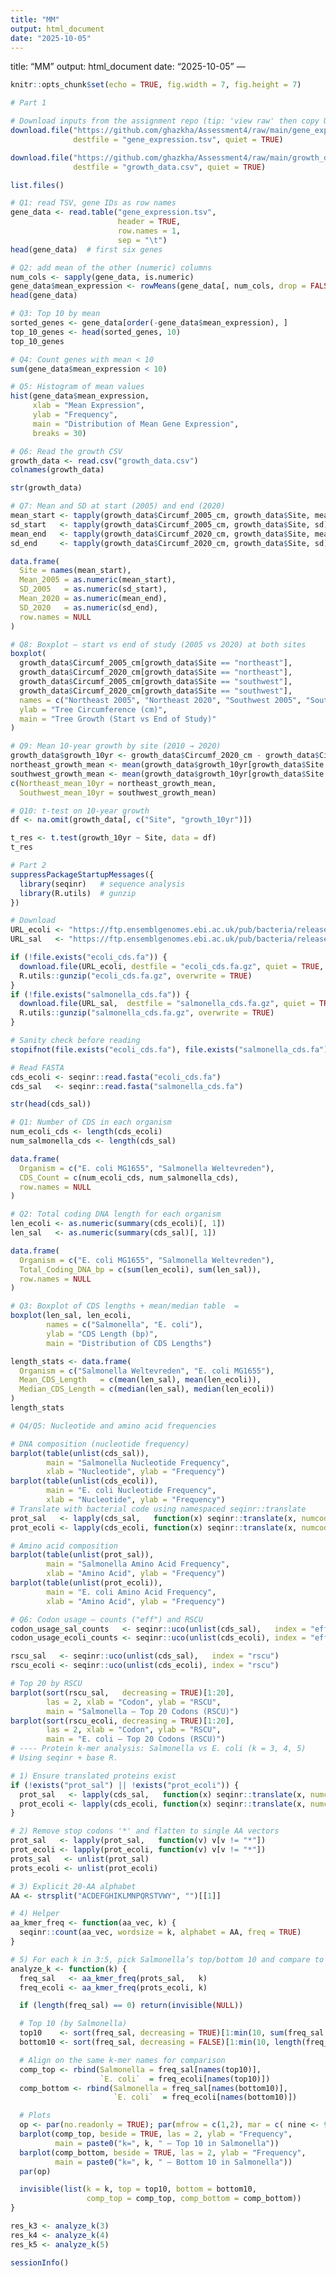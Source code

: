 ```yaml
---
title: "MM"
output: html_document
date: "2025-10-05"
---
```

title: "MM"
output: html_document
date: "2025-10-05"
---
```r
knitr::opts_chunk$set(echo = TRUE, fig.width = 7, fig.height = 7)

```

```r
# Part 1

# Download inputs from the assignment repo (tip: 'view raw' then copy URL) 
download.file("https://github.com/ghazkha/Assessment4/raw/main/gene_expression.tsv",
              destfile = "gene_expression.tsv", quiet = TRUE)

download.file("https://github.com/ghazkha/Assessment4/raw/main/growth_data.csv",
              destfile = "growth_data.csv", quiet = TRUE)

list.files()
```
```r
# Q1: read TSV, gene IDs as row names
gene_data <- read.table("gene_expression.tsv",
                        header = TRUE,
                        row.names = 1,
                        sep = "\t")
head(gene_data)  # first six genes
```
```r
# Q2: add mean of the other (numeric) columns
num_cols <- sapply(gene_data, is.numeric)
gene_data$mean_expression <- rowMeans(gene_data[, num_cols, drop = FALSE])
head(gene_data)
```
```r
# Q3: Top 10 by mean
sorted_genes <- gene_data[order(-gene_data$mean_expression), ]
top_10_genes <- head(sorted_genes, 10)
top_10_genes
```
```r
# Q4: Count genes with mean < 10
sum(gene_data$mean_expression < 10)
```
```r
# Q5: Histogram of mean values
hist(gene_data$mean_expression,
     xlab = "Mean Expression",
     ylab = "Frequency",
     main = "Distribution of Mean Gene Expression",
     breaks = 30)
```
```r
# Q6: Read the growth CSV
growth_data <- read.csv("growth_data.csv")
colnames(growth_data)
```
```r
str(growth_data)

```
```r
# Q7: Mean and SD at start (2005) and end (2020) 
mean_start <- tapply(growth_data$Circumf_2005_cm, growth_data$Site, mean)
sd_start   <- tapply(growth_data$Circumf_2005_cm, growth_data$Site, sd)
mean_end   <- tapply(growth_data$Circumf_2020_cm, growth_data$Site, mean)
sd_end     <- tapply(growth_data$Circumf_2020_cm, growth_data$Site, sd)

data.frame(
  Site = names(mean_start),
  Mean_2005 = as.numeric(mean_start),
  SD_2005   = as.numeric(sd_start),
  Mean_2020 = as.numeric(mean_end),
  SD_2020   = as.numeric(sd_end),
  row.names = NULL
)

```
```r
# Q8: Boxplot — start vs end of study (2005 vs 2020) at both sites  
boxplot(
  growth_data$Circumf_2005_cm[growth_data$Site == "northeast"],
  growth_data$Circumf_2020_cm[growth_data$Site == "northeast"],
  growth_data$Circumf_2005_cm[growth_data$Site == "southwest"],
  growth_data$Circumf_2020_cm[growth_data$Site == "southwest"],
  names = c("Northeast 2005", "Northeast 2020", "Southwest 2005", "Southwest 2020"),
  ylab = "Tree Circumference (cm)",
  main = "Tree Growth (Start vs End of Study)"
)  
```
```r
# Q9: Mean 10-year growth by site (2010 → 2020)
growth_data$growth_10yr <- growth_data$Circumf_2020_cm - growth_data$Circumf_2010_cm
northeast_growth_mean <- mean(growth_data$growth_10yr[growth_data$Site == "northeast"], na.rm = TRUE)
southwest_growth_mean <- mean(growth_data$growth_10yr[growth_data$Site == "southwest"], na.rm = TRUE)
c(Northeast_mean_10yr = northeast_growth_mean,
  Southwest_mean_10yr = southwest_growth_mean)
```
```r
# Q10: t-test on 10-year growth 
df <- na.omit(growth_data[, c("Site", "growth_10yr")])

t_res <- t.test(growth_10yr ~ Site, data = df)  
t_res                 
```
```r
# Part 2
suppressPackageStartupMessages({
  library(seqinr)   # sequence analysis
  library(R.utils)  # gunzip
})
```

```r
# Download 
URL_ecoli <- "https://ftp.ensemblgenomes.ebi.ac.uk/pub/bacteria/release-62/fasta/bacteria_0_collection/escherichia_coli_str_k_12_substr_mg1655_gca_000005845/cds/Escherichia_coli_str_k_12_substr_mg1655_gca_000005845.ASM584v2.cds.all.fa.gz"
URL_sal   <- "https://ftp.ensemblgenomes.ebi.ac.uk/pub/bacteria/release-62/fasta/bacteria_50_collection/salmonella_enterica_subsp_enterica_serovar_weltevreden_gca_005518735/cds/Salmonella_enterica_subsp_enterica_serovar_weltevreden_gca_005518735.ASM551873v1.cds.all.fa.gz"

if (!file.exists("ecoli_cds.fa")) {
  download.file(URL_ecoli, destfile = "ecoli_cds.fa.gz", quiet = TRUE, mode = "wb")
  R.utils::gunzip("ecoli_cds.fa.gz", overwrite = TRUE)
}
if (!file.exists("salmonella_cds.fa")) {
  download.file(URL_sal,  destfile = "salmonella_cds.fa.gz", quiet = TRUE, mode = "wb")
  R.utils::gunzip("salmonella_cds.fa.gz", overwrite = TRUE)
}

# Sanity check before reading
stopifnot(file.exists("ecoli_cds.fa"), file.exists("salmonella_cds.fa"))

# Read FASTA
cds_ecoli <- seqinr::read.fasta("ecoli_cds.fa")
cds_sal   <- seqinr::read.fasta("salmonella_cds.fa")

```

```r
str(head(cds_sal))

```
```r
# Q1: Number of CDS in each organism 
num_ecoli_cds <- length(cds_ecoli)
num_salmonella_cds <- length(cds_sal)

data.frame(
  Organism = c("E. coli MG1655", "Salmonella Weltevreden"),
  CDS_Count = c(num_ecoli_cds, num_salmonella_cds),
  row.names = NULL
)
```
```r
# Q2: Total coding DNA length for each organism  
len_ecoli <- as.numeric(summary(cds_ecoli)[, 1])
len_sal   <- as.numeric(summary(cds_sal)[, 1])

data.frame(
  Organism = c("E. coli MG1655", "Salmonella Weltevreden"),
  Total_Coding_DNA_bp = c(sum(len_ecoli), sum(len_sal)),
  row.names = NULL
)
```
```r
# Q3: Boxplot of CDS lengths + mean/median table  =
boxplot(len_sal, len_ecoli,
        names = c("Salmonella", "E. coli"),
        ylab = "CDS Length (bp)",
        main = "Distribution of CDS Lengths")
```
```r
length_stats <- data.frame(
  Organism = c("Salmonella Weltevreden", "E. coli MG1655"),
  Mean_CDS_Length   = c(mean(len_sal), mean(len_ecoli)),
  Median_CDS_Length = c(median(len_sal), median(len_ecoli))
)
length_stats
```
```r
# Q4/Q5: Nucleotide and amino acid frequencies

# DNA composition (nucleotide frequency)
barplot(table(unlist(cds_sal)),
        main = "Salmonella Nucleotide Frequency",
        xlab = "Nucleotide", ylab = "Frequency")
barplot(table(unlist(cds_ecoli)),
        main = "E. coli Nucleotide Frequency",
        xlab = "Nucleotide", ylab = "Frequency")
# Translate with bacterial code using namespaced seqinr::translate
prot_sal   <- lapply(cds_sal,   function(x) seqinr::translate(x, numcode = 11))
prot_ecoli <- lapply(cds_ecoli, function(x) seqinr::translate(x, numcode = 11))

# Amino acid composition
barplot(table(unlist(prot_sal)),
        main = "Salmonella Amino Acid Frequency",
        xlab = "Amino Acid", ylab = "Frequency")
barplot(table(unlist(prot_ecoli)),
        main = "E. coli Amino Acid Frequency",
        xlab = "Amino Acid", ylab = "Frequency")
```

```r
# Q6: Codon usage — counts ("eff") and RSCU
codon_usage_sal_counts   <- seqinr::uco(unlist(cds_sal),   index = "eff")
codon_usage_ecoli_counts <- seqinr::uco(unlist(cds_ecoli), index = "eff")

rscu_sal   <- seqinr::uco(unlist(cds_sal),   index = "rscu")
rscu_ecoli <- seqinr::uco(unlist(cds_ecoli), index = "rscu")

# Top 20 by RSCU
barplot(sort(rscu_sal,   decreasing = TRUE)[1:20],
        las = 2, xlab = "Codon", ylab = "RSCU",
        main = "Salmonella — Top 20 Codons (RSCU)")
barplot(sort(rscu_ecoli, decreasing = TRUE)[1:20],
        las = 2, xlab = "Codon", ylab = "RSCU",
        main = "E. coli — Top 20 Codons (RSCU)")
# ---- Protein k-mer analysis: Salmonella vs E. coli (k = 3, 4, 5) 
# Using seqinr + base R.

# 1) Ensure translated proteins exist
if (!exists("prot_sal") || !exists("prot_ecoli")) {
  prot_sal   <- lapply(cds_sal,   function(x) seqinr::translate(x, numcode = 11))
  prot_ecoli <- lapply(cds_ecoli, function(x) seqinr::translate(x, numcode = 11))
}

# 2) Remove stop codons '*' and flatten to single AA vectors
prot_sal   <- lapply(prot_sal,   function(v) v[v != "*"])
prot_ecoli <- lapply(prot_ecoli, function(v) v[v != "*"])
prots_sal   <- unlist(prot_sal)
prots_ecoli <- unlist(prot_ecoli)

# 3) Explicit 20-AA alphabet 
AA <- strsplit("ACDEFGHIKLMNPQRSTVWY", "")[[1]]

# 4) Helper
aa_kmer_freq <- function(aa_vec, k) {
  seqinr::count(aa_vec, wordsize = k, alphabet = AA, freq = TRUE)
}

# 5) For each k in 3:5, pick Salmonella’s top/bottom 10 and compare to E. coli
analyze_k <- function(k) {
  freq_sal   <- aa_kmer_freq(prots_sal,   k)
  freq_ecoli <- aa_kmer_freq(prots_ecoli, k)

  if (length(freq_sal) == 0) return(invisible(NULL))

  # Top 10 (by Salmonella)
  top10    <- sort(freq_sal, decreasing = TRUE)[1:min(10, sum(freq_sal > 0))]
  bottom10 <- sort(freq_sal, decreasing = FALSE)[1:min(10, length(freq_sal))]

  # Align on the same k-mer names for comparison
  comp_top <- rbind(Salmonella = freq_sal[names(top10)],
                    `E. coli`  = freq_ecoli[names(top10)])
  comp_bottom <- rbind(Salmonella = freq_sal[names(bottom10)],
                       `E. coli`  = freq_ecoli[names(bottom10)])

  # Plots
  op <- par(no.readonly = TRUE); par(mfrow = c(1,2), mar = c( nine <- 9, 4, 3, 1))
  barplot(comp_top, beside = TRUE, las = 2, ylab = "Frequency",
          main = paste0("k=", k, " — Top 10 in Salmonella"))
  barplot(comp_bottom, beside = TRUE, las = 2, ylab = "Frequency",
          main = paste0("k=", k, " — Bottom 10 in Salmonella"))
  par(op)

  invisible(list(k = k, top = top10, bottom = bottom10,
                 comp_top = comp_top, comp_bottom = comp_bottom))
}

res_k3 <- analyze_k(3)
res_k4 <- analyze_k(4)
res_k5 <- analyze_k(5)

```

```r
sessionInfo()

```

